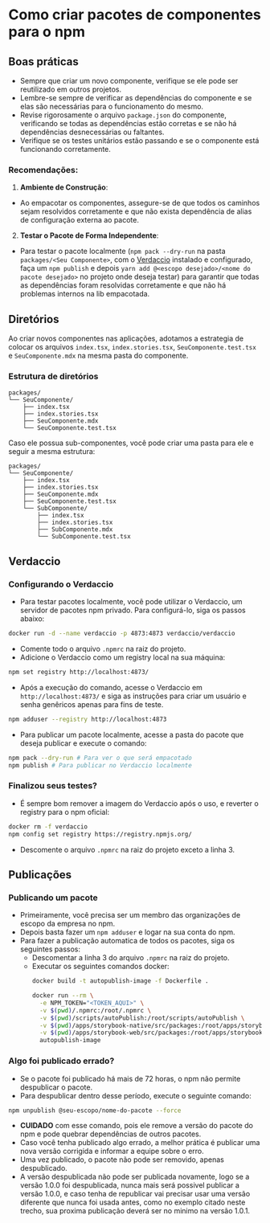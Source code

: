 
<Meta title="Introdução/Empacotamentos" />

# Como criar pacotes de componentes para o npm

## Boas práticas

- Sempre que criar um novo componente, verifique se ele pode ser reutilizado em outros projetos.
- Lembre-se sempre de verificar as dependências do componente e se elas são necessárias para o funcionamento do mesmo.
- Revise rigorosamente o arquivo `package.json` do componente, verificando se todas as dependências estão corretas e se não há dependências desnecessárias ou faltantes.
- Verifique se os testes unitários estão passando e se o componente está funcionando corretamente.

### Recomendações:

1. **Ambiente de Construção**:

- Ao empacotar os componentes, assegure-se de que todos os caminhos sejam resolvidos corretamente e que não exista dependência de alias de configuração externa ao pacote.

2. **Testar o Pacote de Forma Independente**:

- Para testar o pacote localmente (`npm pack --dry-run` na pasta `packages/<Seu Componente>`, com o [Verdaccio](https://verdaccio.org/) instalado e configurado, faça um `npm publish` e depois `yarn add @<escopo desejado>/<nome do pacote desejado>` no projeto onde deseja testar) para garantir que todas as dependências foram resolvidas corretamente e que não há problemas internos na lib empacotada.

## Diretórios

Ao criar novos componentes nas aplicações, adotamos a estrategia de colocar os arquivos `index.tsx`, `index.stories.tsx`, `SeuComponente.test.tsx` e `SeuComponente.mdx` na mesma pasta do componente.

### Estrutura de diretórios

```
packages/
└── SeuComponente/
    ├── index.tsx
    ├── index.stories.tsx
    ├── SeuComponente.mdx
    └── SeuComponente.test.tsx
```

Caso ele possua sub-componentes, você pode criar uma pasta para ele e seguir a mesma estrutura:

```
packages/
└── SeuComponente/
    ├── index.tsx
    ├── index.stories.tsx
    ├── SeuComponente.mdx
    ├── SeuComponente.test.tsx
    └── SubComponente/
        ├── index.tsx
        ├── index.stories.tsx
        ├── SubComponente.mdx
        └── SubComponente.test.tsx
```

## Verdaccio
### Configurando o Verdaccio

- Para testar pacotes localmente, você pode utilizar o Verdaccio, um servidor de pacotes npm privado. Para configurá-lo, siga os passos abaixo:

```bash
docker run -d --name verdaccio -p 4873:4873 verdaccio/verdaccio
```

- Comente todo o arquivo `.npmrc` na raiz do projeto.
- Adicione o Verdaccio como um registry local na sua máquina:

```bash
npm set registry http://localhost:4873/
```

- Após a execução do comando, acesse o Verdaccio em `http://localhost:4873/` e siga as instruções para criar um usuário e senha genêricos apenas para fins de teste.

```bash
npm adduser --registry http://localhost:4873
```

- Para publicar um pacote localmente, acesse a pasta do pacote que deseja publicar e execute o comando:

```bash
npm pack --dry-run # Para ver o que será empacotado
npm publish # Para publicar no Verdaccio localmente
```

### Finalizou seus testes?

- É sempre bom remover a imagem do Verdaccio após o uso, e reverter o registry para o npm oficial:

```bash
docker rm -f verdaccio
npm config set registry https://registry.npmjs.org/
```
- Descomente o arquivo `.npmrc` na raiz do projeto exceto a linha 3.

## Publicações
### Publicando um pacote

- Primeiramente, você precisa ser um membro das organizações de escopo da empresa no npm.
- Depois basta fazer um `npm adduser` e logar na sua conta do npm.
- Para fazer a publicação automatica de todos os pacotes, siga os seguintes passos:
  - Descomentar a linha 3 do arquivo `.npmrc` na raiz do projeto.
  - Executar os seguintes comandos docker:
    ```bash
    docker build -t autopublish-image -f Dockerfile .
    ```
    ```bash
    docker run --rm \
      -e NPM_TOKEN="<TOKEN_AQUI>" \
      -v $(pwd)/.npmrc:/root/.npmrc \
      -v $(pwd)/scripts/autoPublish:/root/scripts/autoPublish \
      -v $(pwd)/apps/storybook-native/src/packages:/root/apps/storybook-native/src/packages \
      -v $(pwd)/apps/storybook-web/src/packages:/root/apps/storybook-web/src/packages \
      autopublish-image
    ```

### Algo foi publicado errado?

- Se o pacote foi publicado há mais de 72 horas, o npm não permite despublicar o pacote.
- Para despublicar dentro desse período, execute o seguinte comando:

```bash
npm unpublish @seu-escopo/nome-do-pacote --force
```

- **CUIDADO** com esse comando, pois ele remove a versão do pacote do npm e pode quebrar dependências de outros pacotes.
- Caso você tenha publicado algo errado, a melhor prática é publicar uma nova versão corrigida e informar a equipe sobre o erro.
- Uma vez publicado, o pacote não pode ser removido, apenas despublicado.
- A versão despublicada não pode ser publicada novamente, logo se a versão 1.0.0 foi despublicada, nunca mais será possivel publicar a versão 1.0.0, e caso tenha de republicar vai precisar usar uma versão diferente que nunca foi usada antes, como no exemplo citado neste trecho, sua proxima publicação deverá ser no minimo na versão 1.0.1.
